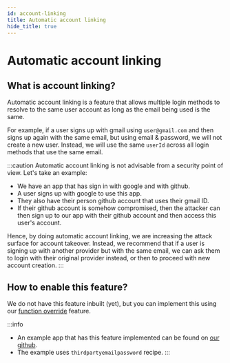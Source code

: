 ```yaml
---
id: account-linking
title: Automatic account linking
hide_title: true
---
```


<!-- COPY DOCS -->
<!-- ./thirdpartyemailpassword/common-customizations/account-linking.mdx -->

# Automatic account linking

## What is account linking?
Automatic account linking is a feature that allows multiple login methods to resolve to the same user account as long as the email being used is the same.

For example, if a user signs up with gmail using `user@gmail.com` and then signs up again with the same email, but using email & password, we will not create a new user. Instead, we will use the same `userId` across all login methods that use the same email.

:::caution
Automatic account linking is not advisable from a security point of view. Let's take an example:
- We have an app that has sign in with google and with github.
- A user signs up with google to use this app.
- They also have their person github account that uses their gmail ID.
- If their github account is somehow compromised, then the attacker can then sign up to our app with their github account and then access this user's account.

Hence, by doing automatic account linking, we are increasing the attack surface for account takeover. Instead, we recommend that if a user is signing up with another provider but with the same email, we can ask them to login with their original provider instead, or then to proceed with new account creation.
:::

## How to enable this feature?
We do not have this feature inbuilt (yet), but you can implement this using our [function override](../advanced-customizations/backend-functions-override/about) feature.

:::info
- An example app that has this feature implemented can be found on [our github](https://github.com/supertokens/supertokens-auth-react/tree/master/examples/with-account-linking).
- The example uses `thirdpartyemailpassword` recipe.
:::